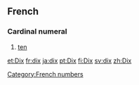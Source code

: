 ==French==
===Cardinal numeral===
# [[ten]]

[[Category:French numbers]]

[[et:Dix]]
[[fr:dix]]
[[ja:dix]]
[[pt:Dix]]
[[fi:Dix]]
[[sv:dix]]
[[zh:Dix]]